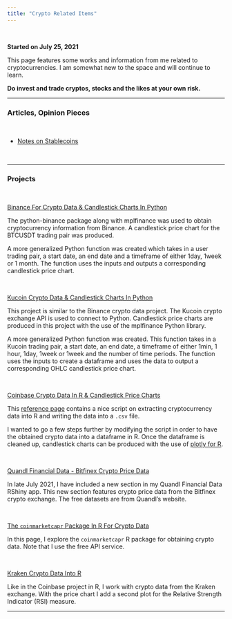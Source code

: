 ```yaml
---
title: "Crypto Related Items"
---
```


&nbsp;

**Started on July 25, 2021**

This page features some works and information from me related to cryptocurrencies. I am somewhat new to the space and will continue to learn. 

**Do invest and trade cryptos, stocks and the likes at your own risk.**

---

### Articles, Opinion Pieces

&nbsp;

* [Notes on Stablecoins](./stableCoins_notes.html)


&nbsp;

---

### Projects

&nbsp;

[Binance For Crypto Data & Candlestick Charts In Python](https://github.com/dk81/jupyterNotebook/blob/master/binance_crypto_data.ipynb)

The python-binance package along with mplfinance was used to obtain cryptocurrency information from Binance. A candlestick price chart for the BTCUSDT trading pair was produced. 

A more generalized Python function was created which takes in a user trading pair, a start date, an end date and a timeframe of either 1day, 1week or 1 month. The function uses the inputs and outputs a corresponding candlestick price chart.

&nbsp;

[Kucoin Crypto Data & Candlestick Charts In Python](https://github.com/dk81/jupyterNotebook/blob/master/kucoin_crypto_python.ipynb)

This project is similar to the Binance crypto data project. The Kucoin crypto exchange API is used to connect to Python. Candlestick price charts are produced in this project with the use of the mplfinance Python library.

A more generalized Python function was created. This function takes in a Kucoin trading pair, a start date, an end date, a timeframe of either 1min, 1 hour, 1day, 1week or 1week and the number of time periods. The function uses the inputs to create a dataframe and uses the data to output a corresponding OHLC candlestick price chart.

&nbsp;

[Coinbase Crypto Data In R & Candlestick Price Charts](./Rcoinbase_candlestickCharts.html)

This [reference page](https://www.cryptodatadownload.com/blog/how-to-download-coinbase-price-data-R.html) contains a nice script 
on extracting cryptocurrency data into R and writing the data into a `.csv` file. 

I wanted to go a few steps further by modifying the script in order to have the obtained crypto data into a dataframe in R. Once the dataframe is cleaned up, candlestick charts can be produced with the use of [plotly for R](https://plotly.com/r/candlestick-charts/).

&nbsp;

[Quandl Financial Data - Bitfinex Crypto Price Data](https://dkmathstats.shinyapps.io/quandl_financedata_app/)

In late July 2021, I have included a new section in my Quandl Financial Data RShiny app. This new section features crypto price data from the Bitfinex crypto exchange. The free datasets are from Quandl's website. 

&nbsp;

[The `coinmarketcapr` Package In R For Crypto Data](./coinmarketcap_Rpage.html)

In this page, I explore the `coinmarketcapr` R package for obtaining crypto data. Note that I use the free API service.

&nbsp;

[Kraken Crypto Data Into R](./RKraken_cryptopriceCharts.html)

Like in the Coinbase project in R, I work with crypto data from the Kraken exchange. With the price chart I add a second plot for the Relative Strength Indicator (RSI) measure.


---





&nbsp;

